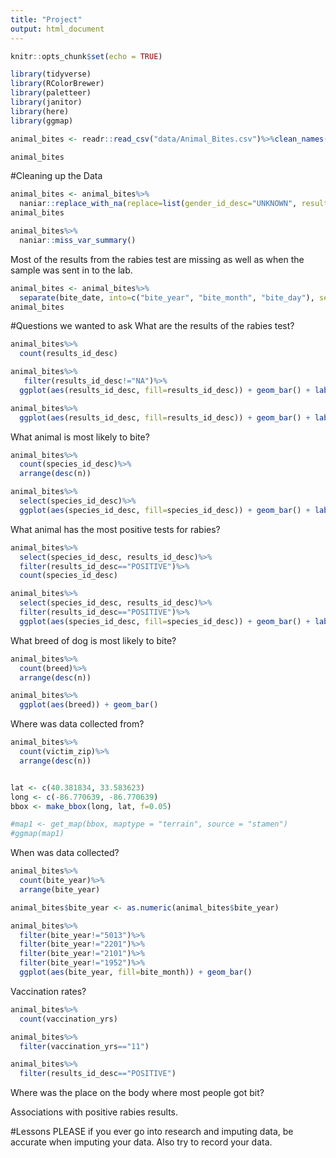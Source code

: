 ```yaml
---
title: "Project"
output: html_document
---
```


```r
knitr::opts_chunk$set(echo = TRUE)
```
```r
library(tidyverse)
library(RColorBrewer)
library(paletteer)
library(janitor)
library(here)
library(ggmap)
```

```r
animal_bites <- readr::read_csv("data/Animal_Bites.csv")%>%clean_names()
```
```r
animal_bites
```
#Cleaning up the Data
```r
animal_bites <- animal_bites%>%
  naniar::replace_with_na(replace=list(gender_id_desc="UNKNOWN", results_id_desc="UNKNOWN", disposition_id_desc="UNKNOWN", vaccination_date="<NA>", head_sent_date="<NA>", release_date="<NA>"))
animal_bites
```

```r
animal_bites%>%
  naniar::miss_var_summary()
```
Most of the results from the rabies test are missing as well as when the sample was sent in to the lab. 

```r
animal_bites <- animal_bites%>%
  separate(bite_date, into=c("bite_year", "bite_month", "bite_day"), sep = "-")
animal_bites
```

#Questions we wanted to ask
What are the results of the rabies test? 
```r
animal_bites%>%
  count(results_id_desc)
```
```r
animal_bites%>%
   filter(results_id_desc!="NA")%>%
  ggplot(aes(results_id_desc, fill=results_id_desc)) + geom_bar() + labs(title="Rabies Test Results", x="Results", y="Number of Reports") + theme_classic()
```
```r
animal_bites%>%
  ggplot(aes(results_id_desc, fill=results_id_desc)) + geom_bar() + labs(title="Rabies Test Results (with NA)", x="Results", y="Number of Reports") + theme_classic()
```

What animal is most likely to bite? 

```r
animal_bites%>%
  count(species_id_desc)%>%
  arrange(desc(n))
```

```r
animal_bites%>%
  select(species_id_desc)%>%
  ggplot(aes(species_id_desc, fill=species_id_desc)) + geom_bar() + labs(title="Bite Reports by Animal Species", x="Species", y="Number of Reports" )
```

What animal has the most positive tests for rabies?
```r
animal_bites%>%
  select(species_id_desc, results_id_desc)%>%
  filter(results_id_desc=="POSITIVE")%>%
  count(species_id_desc)
```
```r
animal_bites%>%
  select(species_id_desc, results_id_desc)%>%
  filter(results_id_desc=="POSITIVE")%>%
  ggplot(aes(species_id_desc, fill=species_id_desc)) + geom_bar() + labs(title="Positive Cases by Species", x="Species", y="Count") + theme_classic()
```


What breed of dog is most likely to bite?
```r
animal_bites%>%
  count(breed)%>%
  arrange(desc(n))
```
```r
animal_bites%>%
  ggplot(aes(breed)) + geom_bar() 
```

Where was data collected from? 

```r
animal_bites%>%
  count(victim_zip)%>%
  arrange(desc(n))
```
```r

```

```r
lat <- c(40.381834, 33.583623)
long <- c(-86.770639, -86.770639)
bbox <- make_bbox(long, lat, f=0.05)
```
```r
#map1 <- get_map(bbox, maptype = "terrain", source = "stamen")
#ggmap(map1)
```


When was data collected?
```r
animal_bites%>%
  count(bite_year)%>%
  arrange(bite_year)
```
```r
animal_bites$bite_year <- as.numeric(animal_bites$bite_year)
```

```r
animal_bites%>%
  filter(bite_year!="5013")%>%
  filter(bite_year!="2201")%>%
  filter(bite_year!="2101")%>%
  filter(bite_year!="1952")%>%
  ggplot(aes(bite_year, fill=bite_month)) + geom_bar() 
```

Vaccination rates? 
```r
animal_bites%>%
  count(vaccination_yrs)
```
```r
animal_bites%>%
  filter(vaccination_yrs=="11")
```
```r
animal_bites%>%
  filter(results_id_desc=="POSITIVE")
```


Where was the place on the body where most people got bit? 


Associations with positive rabies results. 

#Lessons
PLEASE if you ever go into research and imputing data, be accurate when imputing your data. 
Also try to record your data.
